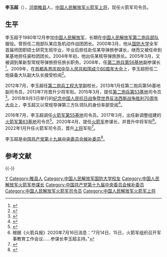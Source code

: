 {{中国人民解放军将领
| name = 李玉超
| image name = 
| width = 
| job = [[中国人民解放军火箭军|中国人民解放军火箭军]]第3任司令员
| period = 2022年1月至今
| birthname = 
| other_names = 
| foreign_names =
| english_names =
| Sex = 男
| date of birth ={{birth year and age|1962|11}}
| place of birth ={{PRC}}[[河南省|河南省]][[睢县|睢县]][[白楼乡_(睢县)|白楼乡]]
| date of death =  
| place of death = 
| nationality = {{PRC}}
| residence = 
| languages = 
| height = 
| weight = 
| party = {{CPC}}
| rank = [[File:PLAGF-0720-GEN.png|25px]][[中国人民解放军上将|中国人民解放军火箭军上将]]
| spouse = 
| relatives = 
| educate = [[中国人民解放军国防大学|国防大学]]全军首届师团职硕士研究生班
| past = 
| work =
| award = 
| rankrecord= 
* 2013年7月晋升少将军衔
* 2020年4月晋升中将军衔
* 2022年1月晋升上将军衔
}}
'''李玉超'''（{{bd|1962年|11月||}}），[[河南|河南]][[睢县|睢县]]人，[[中国人民解放军上将|中国人民解放军火箭军上将]]，现任火箭军司令员。

== 生平 ==
李玉超于1980年12月参加[[中国人民解放军|中国人民解放军]]，长期在[[中国人民解放军第二炮兵部队|中国人民解放军第二炮兵部队]]服役。曾担任二炮部队某应急机动作战团团长。2000年3月，他从[[中国人民解放军国防大学|国防大学]]全军首届师团职硕士研究生班毕业，毕业后担任赴任某导弹旅参谋长，继而又被任命到某基地担任装检团团长。2004年年初，他出任某核导弹旅旅长。2005年3月，又被调到某新型常规导弹旅担任旅长职务。2008年，任[[中国人民解放军火箭军第六十四基地|第二炮兵第56基地]]副参谋长<ref>{{cite web |title=睢县籍将军李玉超领队参加大阅兵 |url=http://www.suixianwang.net/news/shizheng/2015-09-07/18321.html?WebShieldDRSessionVerify=ZyaKjTCLOklT7qbXUk5e |website=睢县网 |accessdate=2020-07-29 |date=2015-09-07}}</ref>。2009年，在[[首都各界庆祝中华人民共和国成立60周年大会|首都各界庆祝中华人民共和国成立60周年大会]]上，李玉超担任二炮装备大队副大队长接受检阅<ref>{{cite web |title=二炮方队武教头：阅兵就是打仗必须分秒不差 |url=http://mil.news.sina.com.cn/2009-09-30/0740567775.html?from=wap |website=新浪 |accessdate=2020-07-29 |date=2009-09-30}}</ref>。

2012年7月，李玉超任[[中国人民解放军火箭军工程大学|第二炮兵工程大学]]副校长，2013年1月任第二炮兵第56基地副司令员，2013年7月晋升少将军衔。2015年3月，提任[[中国人民解放军火箭军第六十二基地|第二炮兵第53基地]]司令员<ref>{{cite web |title=“导弹劲旅”、第二炮兵第53基地政委、司令员陆续换防 |url=https://www.thepaper.cn/newsDetail_forward_1317685 |website=澎湃新闻 |accessdate=2020-07-29 |date=2015-04-03 |archive-date=2015-05-06 |archive-url=https://web.archive.org/web/20150506153407/http://www.thepaper.cn/newsDetail_forward_1317685 |dead-url=no }}</ref>。2015年9月3日举行的[[纪念中国人民抗日战争暨世界反法西斯战争胜利70周年大会|纪念中国人民抗日战争暨世界反法西斯战争胜利70周年大会]]上，李玉超又以常规导弹第三方队领队的身份率部受阅<ref>{{cite web |title=常规导弹第三方队 |url=http://www.81.cn/201593dyb/2015-08/31/content_6657510.htm |website=中国军网 |accessdate=2020-07-29 |date=2015-08-31 |archive-date=2015-09-13 |archive-url=https://web.archive.org/web/20150913030302/http://www.81.cn/201593dyb/2015-08/31/content_6657510.htm |dead-url=no }}</ref>。

2016年7月，李玉超调任[[中国人民解放军火箭军第六十三基地|火箭军第55基地]]司令员。2017年3月，出任新调整组建的[[中国人民解放军火箭军第六十三基地|火箭军第63基地]]司令员<ref>{{cite web |title=候补中委李玉超履新96603部队，曾两度率部参加阅兵 |url=http://k.sina.com.cn/article_5044281310_12ca99fde02000jumn.html?from=news&subch=onews |website=新浪 |accessdate=2020-07-29 |date=2018-08-17}}</ref>。2020年4月，提任[[中国人民解放军火箭军|火箭军]]参谋长，并晋升中将军衔<ref>根据《火箭兵报》2020年7月16日消息：“7月14日、15日，火箭军组织召开军事教育工作会议……参谋长李玉超主持。”</ref>。2022年1月升任火箭军司令员，晋升[[上将|上将]]军衔<ref>{{cite web |title=中央军委举行晋升上将军衔警衔仪式 习近平颁发命令状并向晋衔的军官警官表示祝贺 |url=http://www.news.cn/politics/leaders/2022-01/21/c_1128288122.htm |website=新华网 |accessdate=2022-01-21 |date=2022-01-21 |archive-date=2022-01-22 |archive-url=https://web.archive.org/web/20220122222655/http://www.news.cn/politics/leaders/2022-01/21/c_1128288122.htm }}</ref>。

李玉超是[[中国共产党第十九届中央委员会候补委员列表|中国共产党第十九届中央委员会候补委员]]<ref>{{cite web|title=十九大受权发布：中国共产党第十九届中央委员会候补委员名单|url=http://www.xinhuanet.com//2017-10/24/c_1121848883.htm|accessdate=2019-03-02|date=2017-10-24|publisher=新华网|archive-date=2019-02-07|archive-url=https://web.archive.org/web/20190207102726/http://www.xinhuanet.com/2017-10/24/c_1121848883.htm|dead-url=no}}</ref>。

== 参考文献 ==
{{Reflist}}

{{-}}
{{start box}}
{{s-mil|pla-rf}}
{{s-before|[[周亚宁|周亚宁]]}}
{{s-title|[[中国人民解放军火箭军|中国人民解放军火箭军]][[司令员|司令员]]|2022年1月—}}
{{s-inc}}
{{s-before|[[李军_(1963年)|李军]]}}
{{s-title|[[中国人民解放军火箭军|中国人民解放军火箭军]][[參謀長|参谋长]]|2020年4月－2022年1月}}  
{{s-after|}}
{{end box}}
{{中国人民解放军火箭军参谋长}}
{{中国人民解放军火箭军司令员}}
{{中国人民解放军军种主官}}
{{中华人民共和国现役上将}}
{{中国人民解放军上将/2022}}

{{DEFAULTSORT:Li}}
[[Category:李姓|Y]]
[[Category:睢县人|Category:睢县人]]
[[Category:中国人民解放军国防大学校友|Category:中国人民解放军国防大学校友]]
[[Category:中国人民解放军火箭军参谋长|Category:中国人民解放军火箭军参谋长]]
[[Category:中国共产党第十九届中央委员会候补委员|Category:中国共产党第十九届中央委员会候补委员]]
[[Category:中国人民解放军火箭军司令员|Category:中国人民解放军火箭军司令员]]
[[Category:中国人民解放军火箭军上将|Category:中国人民解放军火箭军上将]]